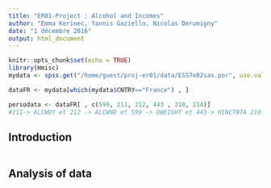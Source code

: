 ```yaml
---
title: "ER01-Project : Alcohol and Incomes"
author: "Emma Kerinec, Yannis Gaziello, Nicolas Derumigny"
date: "1 décembre 2016"
output: html_document
---
```


```r
knitr::opts_chunk$set(echo = TRUE)
library(Hmisc)
mydata <- spss.get("/home/guest/proj-er01/data/ESS7e02sas.por", use.value.labels=TRUE)
```

```r

dataFR <- mydata[which(mydata$CNTRY=="France") , ]

persodata <- dataFR[ , c(599, 211, 212, 443 , 210, 214)]
#211-> ALCWDY et 212 -> ALCWND et 599 -> DWEIGHT et 443-> HINCTNTA 210-> ALCFREQ et 214 -> ALCBNGE

```


## Introduction

```r
```

## Analysis of data

